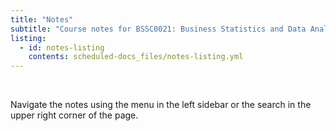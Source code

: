 ```yaml
---
title: "Notes"
subtitle: "Course notes for BSSC0021: Business Statistics and Data Analytics"
listing: 
  - id: notes-listing
    contents: scheduled-docs_files/notes-listing.yml
---
```


\

Navigate the notes using the menu in the left sidebar or the search in the upper right corner of the page.
